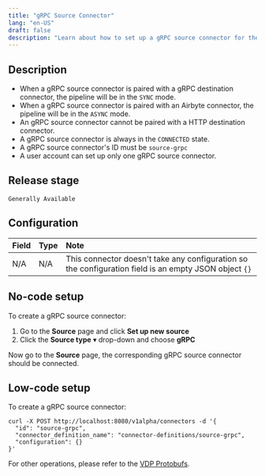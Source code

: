 ```yaml
---
title: "gRPC Source Connector"
lang: "en-US"
draft: false
description: "Learn about how to set up a gRPC source connector for the unstructured data ETL tool VDP https://github.com/instill-ai/vdp"
---
```


## Description

- When a gRPC source connector is paired with a gRPC destination connector, the pipeline will be in the `SYNC` mode.
- When a gRPC source connector is paired with an Airbyte connector, the pipeline will be in the `ASYNC` mode.
- An gRPC source connector cannot be paired with a HTTP destination connector.
- A gRPC source connector is always in the `CONNECTED` state.
- A gRPC source connector's ID must be `source-grpc`
- A user account can set up only one gRPC source connector.

## Release stage

`Generally Available`

## Configuration

| Field | Type | Note                                                                                                  |
| :---- | :--- | :---------------------------------------------------------------------------------------------------- |
| N/A   | N/A  | This connector doesn't take any configuration so the configuration field is an empty JSON object `{}` |

## No-code setup

To create a gRPC source connector:

1. Go to the **Source** page and click **Set up new source**
2. Click the **Source type** ▾ drop-down and choose **gRPC**

Now go to the **Source** page, the corresponding gRPC source connector should be connected.

## Low-code setup

To create a gRPC source connector:

```shellscript cURL
curl -X POST http://localhost:8080/v1alpha/connectors -d '{
  "id": "source-grpc",
  "connector_definition_name": "connector-definitions/source-grpc",
  "configuration": {}
}'
```

For other operations, please refer to the [VDP Protobufs](https://buf.build/instill-ai/protobufs).
